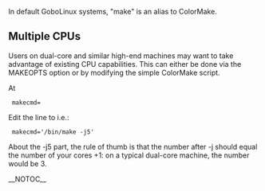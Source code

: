 In default GoboLinux systems, "make" is an alias to ColorMake.


== Multiple CPUs ==

Users on dual-core and similar high-end machines may want to take advantage of 
existing CPU capabilities. This can either be done via the MAKEOPTS option
or by modifying the simple ColorMake script.

At

  makecmd=

Edit the line to i.e.:
  makecmd='/bin/make -j5'

About the -j5 part, the rule of thumb is that the number after -j should equal  
the number of your cores +1: on a typical dual-core machine, the number would be 3.

{{Scripts}}
__NOTOC__

